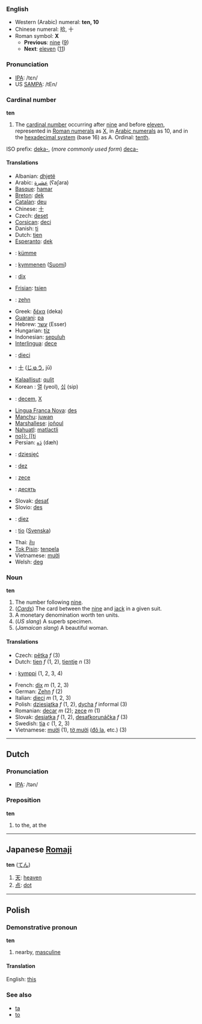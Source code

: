 ===English===

*Western (Arabic) numeral: '''ten, 10'''
*Chinese numeral: 拾, 十
*Roman symbol: '''X'''
**'''Previous''': [[nine]] ([[9]])
**'''Next''': [[eleven]] ([[11]])

===Pronunciation===
*[[w:IPA|IPA]]: /tɛn/
*US [[SAMPA]]: /tEn/

===Cardinal number===
'''ten'''

# The [[cardinal number]] occurring after [[nine]] and before [[eleven]], represented in [[Roman numerals]] as [[X]], in [[Arabic numerals]] as 10, and in the [[hexadecimal|hexadecimal system]] (base 16) as A. Ordinal: [[tenth]]. 

ISO prefix: [[deka-]], (''more commonly used form'') [[deca-]]

====Translations====
*Albanian: [[dhjetë]]
*Arabic: [[عشرة]] (ʕaʃara)
*[[Basque]]: [[hamar]]
*[[Breton]]: [[dek]]
*[[Catalan]]: [[deu]]
*Chinese: [[十]]
*Czech: [[deset]]
*[[Corsican]]: [[deci]]
*Danish: [[ti]]
*Dutch: [[tien]]
*[[Esperanto]]: [[dek]]
*{{et}}: [[kümme]]
*{{msg:fi}}: [[kymmenen]] ([[:fi:kymmenen|Suomi]])
*{{fr}}: [[dix]]
*[[Frisian]]: [[tsien]]
*{{de}}: [[zehn]]
*Greek: [[δέκα]] (deka)
*[[Guarani]]: [[pa]]
*Hebrew: [[עשר]] (Esser)
*Hungarian: [[tíz]]
*Indonesian: [[sepuluh]]
*[[Interlingua]]: [[dece]]
*{{it}}: [[dieci]]
*{{ja}}: [[十]] ([[じゅう]], jū)
*[[Kalaallisut]]: [[qulit]]
*Korean : [[열]] (yeol), [[십]] (sip)
*{{la}}: [[decem]], [[X]]
*[[Lingua Franca Nova]]: [[des]]
*[[Manchu]]: [[juwan]]
*[[Marshallese]]: [[joñoul]]
*[[Nahuatl]]: [[matlactli]]
*[[no}}: [[ti]]
*Persian: [[دَه]] (dæh)
*{{pl}}: [[dziesięć]]
*{{pt}}: [[dez]]
*{{ro}}: [[zece]]
*{{ru}}: [[десять]]
*Slovak: [[desať]]
*Slovio: [[des]]
*{{es}} : [[diez]]
*{{sv}}: [[tio]] ([[:sv:tio|Svenska]])
*Thai: [[สิบ]]
*[[Tok Pisin]]: [[tenpela]]
*Vietnamese: [[mười]]
*Welsh: [[deg]]

===Noun===
'''ten'''

# The number following [[nine]].
# (''[[playing_cards|Cards]]'') The card between the [[nine]] and [[jack]] in a given suit.
# A monetary denomination worth ten units.
# (''US slang'') A superb specimen.
# (''Jamaican slang'') A beautiful woman.

====Translations====
*Czech: [[pětka]] ''f'' (3)
*Dutch: [[tien]] ''f'' (1, 2), [[tientje]] ''n'' (3)
*{{msg:fi}}: [[kymppi]] (1, 2, 3, 4)
*French: [[dix]] ''m'' (1, 2, 3)
*German: [[Zehn]] ''f'' (2)
*Italian: [[dieci]] ''m'' (1, 2, 3)
*Polish: [[dziesiątka]] ''f'' (1, 2), [[dycha]] ''f'' informal (3)
*Romanian: [[decar]] ''m'' (2); [[zece]] ''m'' (1)
*Slovak: [[desiatka]] ''f'' (1, 2), [[desaťkorunáčka]] ''f'' (3)
*Swedish: [[tia]] ''c'' (1, 2, 3)
*Vietnamese: [[mười]] (1), [[tờ mười]] ([[Đô la|đô la]], etc.) (3)

----

==Dutch==
=== Pronunciation ===
*[[w:IPA|IPA]]: /tən/

===Preposition===
'''ten'''

# to the, at the

----

==Japanese [[Romaji]]==
'''ten''' ([[てん]])

# [[天]]: [[heaven]]
# [[点]]: [[dot]]

----

==Polish==
===Demonstrative pronoun===
'''ten'''

# nearby, [[masculine]]

====Translation====
English: [[this]]

===See also===
* [[ta]]
* [[to#Polish|to]]